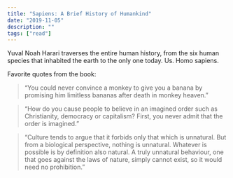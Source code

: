 ```yaml
---
title: "Sapiens: A Brief History of Humankind"
date: "2019-11-05"
description: ""
tags: ["read"]
---
```


Yuval Noah Harari traverses the entire human history, from the six human species that inhabited the earth to the only one today. Us. Homo sapiens.

Favorite quotes from the book:

> “You could never convince a monkey to give you a banana by promising him limitless bananas after death in monkey heaven.”

> “How do you cause people to believe in an imagined order such as Christianity, democracy or capitalism? First, you never admit that the order is imagined.”

> “Culture tends to argue that it forbids only that which is unnatural. But from a biological perspective, nothing is unnatural. Whatever is possible is by definition also natural. A truly unnatural behaviour, one that goes against the laws of nature, simply cannot exist, so it would need no prohibition.”
